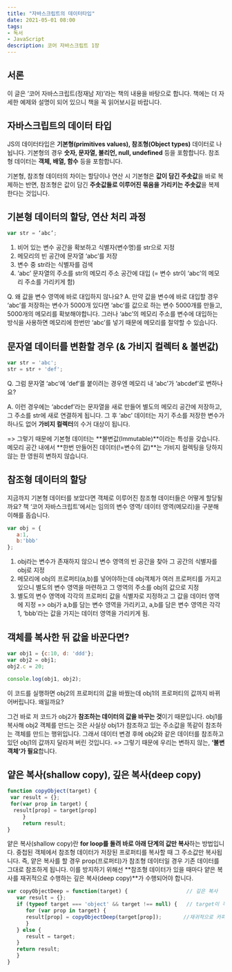 ```yaml
---
title: "자바스크립트의 데이터타입"
date: 2021-05-01 08:00
tags:
- 독서
- JavaScript
description: 코어 자바스크립트 1장
---
```


## 서론

이 글은 ‘코어 자바스크립트(정재남 저)’라는 책의 내용을 바탕으로 합니다.
책에는 더 자세한 예제와 설명이 되어 있으니 책을 꼭 읽어보시길 바랍니다.

## 자바스크립트의 데이터 타입

JS의 데이터타입은 **기본형(primitives values), 참조형(Object types)** 데이터로 나뉩니다.
기본형의 경우 **숫자, 문자열, 불리언, null, undefined** 등을 포함합니다.
참조형 데이터는 **객체, 배열, 함수** 등을 포함합니다.

기본형, 참조형 데이터의 차이는 할당이나 연산 시 기본형은 **값이 담긴 주솟값**을 바로 복제하는 반면,
참조형은 값이 담긴 **주솟값들로 이루어진 묶음을 가리키는 주솟값**을 복제한다는 것입니다.

## 기본형 데이터의 할당, 연산 처리 과정

```javascript
var str = ‘abc’;
```

1. 비어 있는 변수 공간을 확보하고 식별자(변수명)를 str으로 지정
2. 메모리의 빈 공간에 문자열 ‘abc’를 저장
3. 변수 중 str라는 식별자를 검색
4. ‘abc’ 문자열의 주소를 str의 메모리 주소 공간에 대입 (= 변수 str이 ‘abc’의 메모리 주소를 가리키게 함)

Q. 왜 값을 변수 영역에 바로 대입하지 않나요?
A. 만약 값을 변수에 바로 대입할 경우 ‘abc’를 저장하는 변수가 5000개 있다면 ‘abc’를 값으로 하는 변수 5000개를 만들고, 5000개의 메모리를 확보해야합니다.
그러나 ‘abc’의 메모리 주소를 변수에 대입하는 방식을 사용하면 메모리에 한번만 ‘abc’를 넣기 때문에 메모리를 절약할 수 있습니다.

## 문자열 데이터를 변환할 경우 (& 가비지 컬렉터 & 불변값)

```javascript
var str = 'abc';
str = str + 'def';
```

Q. 그럼 문자열 ‘abc’에 ‘def’를 붙이려는 경우엔 메모리 내 ‘abc’가 ‘abcdef’로 변하나요?

A. 이런 경우에는 ‘abcdef’라는 문자열을 새로 만들어 별도의 메모리 공간에 저장하고, 그 주소를 str에 새로 연결하게 됩니다.
그 후 ‘abc’ 데이터는 자기 주소를 저장한 변수가 하나도 없어 **가비지 컬렉터**의 수거 대상이 됩니다.

=> 그렇기 때문에 기본형 데이터는 **불변값(Immutable)**이라는 특성을 갖습니다.
메모리 공간 내에서 **한번 만들어진 데이터(!=변수의 값)**는 가비지 컬렉팅을 당하지 않는 한 영원히 변하지 않습니다.

## 참조형 데이터의 할당

지금까지 기본형 데이터를 보았다면 객체로 이루어진 참조형 데이터들은 어떻게 할당될까요?
책 ‘코어 자바스크립트’에서는 임의의 변수 영역/ 데이터 영역(메모리)을 구분해 이해를 돕습니다.

```javascript
var obj = {
   a:1,
   b:'bbb'
};
```

1. obj라는 변수가 존재하지 않으니 변수 영역의 빈 공간을 찾아 그 공간의 식별자를 obj로 지정
2. 메모리에 obj의 프로퍼티(a,b)를 넣어야하는데 obj객체가 여러 프로퍼티를 가지고 있으니 별도의 변수 영역을 마련하고 그 영역의 주소를 obj의 값으로 지정
3. 별도의 변수 영역에 각각의 프로퍼티 값을 식별자로 지정하고 그 값을 데이터 영역에 지정
=> obj가 a,b를 담는 변수 영역을 가리키고, a,b를 담은 변수 영역은 각각 1, ‘bbb’라는 값을 가지는 데이터 영역을 가리키게 됨.

## 객체를 복사한 뒤 값을 바꾼다면?

```javascript
var obj1 = {c:10, d: 'ddd'};
var obj2 = obj1;
obj2.c = 20;

console.log(obj1, obj2); 
````

이 코드를 실행하면 obj2의 프로퍼티의 값을 바꿨는데 obj1의 프로퍼티의 값까지 바뀌어버립니다. 왜일까요?

그건 바로 저 코드가 obj2가 **참조하는 데이터의 값을 바꾸는 것**이기 때문입니다.
obj1를 복사해 obj2 객체를 만드는 것은 사실상 obj1가 참조하고 있는 주소값을 똑같이 참조하는 객체를 만드는 행위입니다.
그래서 데이터 변경 후에 obj2와 같은 데이터를 참조하고 있던 obj1의 값까지 달라져 버린 것입니다.
=> 그렇기 때문에 우리는 변하지 않는, **‘불변 객체‘가 필요**합니다.

## 얕은 복사(shallow copy), 깊은 복사(deep copy)

```javascript
function copyObject(target) {
 var result = {};
 for(var prop in target) {
  result[prop] = target[prop]
     }
     return result;
}
```

얕은 복사(shallow copy)란 **for loop를 돌려 바로 아래 단계의 값만 복사**하는 방법입니다.
중첩된 객체에서 참조형 데이터가 저장된 프로퍼티를 복사할 때 그 주소값만 복사됩니다.
즉, 얕은 복사를 할 경우 prop(프로퍼티)가 참조형 데이터일 경우 기존 데이터를 그대로 참조하게 됩니다.
이를 방지하기 위해선 **참조형 데이터가 있을 때마다 얕은 복사를 재귀적으로 수행하는 깊은 복사(deep copy)**가 수행되어야 합니다.

```javascript
var copyObjectDeep = function(target) {                   // 깊은 복사
   var result = {};
   if (typeof target === 'object' && target !== null) {   // target이 객체인 경우
      for (var prop in target) {
      result[prop] = copyObjectDeep(target[prop]);       //재귀적으로 카피
      }
   } else {
      result = target;
   }
   return result;
   }
}            
```

